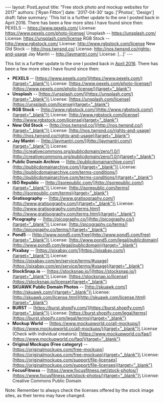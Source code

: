 \-\-- layout: PostLayout title: \"Free stock photo and mockup websites for 2017\" authors: \[\'Ryan Fitton\'\] date: \'2017-04-30\' tags: \[\'Photos\', \'Design\'\] draft: false summary: \'This list is a further update to the one I posted back in April 2016. There has been a few more sites I have found since then: PEXELS -- https://www.pexels.com/ License: https://www.pexels.com/photo-license/ Unsplash -- https://unsplash.com/ License: https://unsplash.com/license RGB Stock -- http://www.rgbstock.com/ License: http://www.rgbstock.com/license New Old Stock -- http://nos.twnsnd.co/ License: http://nos.twnsnd.co/rights-and-usage Jay Mantri -- http://jaymantri.com/ License: \[&hellip;\]\' \-\--

This list is a further update to the one I posted back in [April 2016](https://ryanfitton.co.uk/blog/free-stock-image-websites/). There has been a few more sites I have found since then:

-   **PEXELS** -- [https://www.pexels.com/](https://www.pexels.com/){target="_blank"}\
    License: [https://www.pexels.com/photo-license/](https://www.pexels.com/photo-license/){target="_blank"}
-   **Unsplash** -- [https://unsplash.com/](https://unsplash.com/){target="_blank"}\
    License: [https://unsplash.com/license](https://unsplash.com/license){target="_blank"}
-   **RGB Stock** -- [http://www.rgbstock.com/](http://www.rgbstock.com/){target="_blank"}\
    License: [http://www.rgbstock.com/license](http://www.rgbstock.com/license){target="_blank"}
-   **New Old Stock** -- [http://nos.twnsnd.co/](http://nos.twnsnd.co/){target="_blank"}\
    License: [http://nos.twnsnd.co/rights-and-usage](http://nos.twnsnd.co/rights-and-usage){target="_blank"}
-   **Jay Mantri** -- [http://jaymantri.com/](http://jaymantri.com/){target="_blank"}\
    License: [http://creativecommons.org/publicdomain/zero/1.0/](http://creativecommons.org/publicdomain/zero/1.0/){target="_blank"}
-   **Public Domain Archive** -- [http://publicdomainarchive.com/](http://publicdomainarchive.com/){target="_blank"}\
    License: [http://publicdomainarchive.com/terms-conditions/](http://publicdomainarchive.com/terms-conditions/){target="_blank"}
-   **ISO Republic** -- [http://isorepublic.com/](http://isorepublic.com/){target="_blank"}\
    License: [http://isorepublic.com/terms](http://isorepublic.com/terms){target="_blank"}
-   **Gratisography** -- [http://www.gratisography.com/](http://www.gratisography.com/){target="_blank"}\
    License: [http://www.gratisography.com/terms.html](http://www.gratisography.com/terms.html){target="_blank"}
-   **Picography** -- [http://picography.co/](http://picography.co/){target="_blank"}\
    License: [http://picography.co/terms/](http://picography.co/terms/){target="_blank"}
-   **Pond5** -- [http://www.pond5.com/free](http://www.pond5.com/free){target="_blank"}\
    License: [http://www.pond5.com/legal/publicdomain](http://www.pond5.com/legal/publicdomain){target="_blank"}
-   **Pixabay** -- [https://pixabay.com/](https://pixabay.com/){target="_blank"}\
    License: [https://pixabay.com/en/service/terms/#usage](https://pixabay.com/en/service/terms/#usage){target="_blank"}
-   **StockSnap.io** -- [https://stocksnap.io/](https://stocksnap.io/){target="_blank"}\
    License: [https://stocksnap.io/license](https://stocksnap.io/license){target="_blank"}
-   **SKUAWK Public Domain Photos** -- [http://skuawk.com/](http://skuawk.com/){target="_blank"}\
    License: [http://skuawk.com/license.html](http://skuawk.com/license.html){target="_blank"}
-   **BURST** -- [https://burst.shopify.com/](https://burst.shopify.com/){target="_blank"}\
    License: [https://burst.shopify.com/legal/terms](https://burst.shopify.com/legal/terms){target="_blank"}
-   **Mockup World** -- [https://www.mockupworld.co/all-mockups/](https://www.mockupworld.co/all-mockups/){target="_blank"}\
    License (Check with individual creators): [https://www.mockupworld.co/faq/](https://www.mockupworld.co/faq/){target="_blank"}
-   **Original Mockups (Free category)** -- [https://originalmockups.com/free-mockups](https://originalmockups.com/free-mockups){target="_blank"}\
    License: [https://originalmockups.com/support/file-licenses](https://originalmockups.com/support/file-licenses){target="_blank"}
-   **FocusFitness** -- [https://www.focusfitness.net/stock-photos/](https://www.focusfitness.net/stock-photos/){target="_blank"}\
    License: Creative Commons Public Domain

Note: Remember to always check the licenses offered by the stock image sites, as their terms may have changed.

